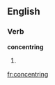 
==English==

===Verb===
'''concentring'''

# {{present participle of|[[concentre]]}}

[[fr:concentring]]